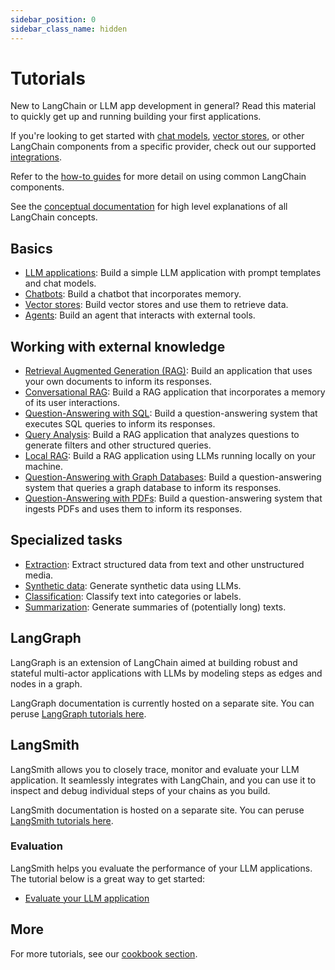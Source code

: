 ```yaml
---
sidebar_position: 0
sidebar_class_name: hidden
---
```

# Tutorials

New to LangChain or LLM app development in general? Read this material to quickly get up and running building your first applications.

If you're looking to get started with [chat models](/docs/integrations/chat/), [vector stores](/docs/integrations/vectorstores/),
or other LangChain components from a specific provider, check out our supported [integrations](/docs/integrations/providers/).

Refer to the [how-to guides](/docs/how_to) for more detail on using common LangChain components.

See the [conceptual documentation](/docs/concepts) for high level explanations of all LangChain concepts.

## Basics
- [LLM applications](/docs/tutorials/llm_chain): Build a simple LLM application with prompt templates and chat models.
- [Chatbots](/docs/tutorials/chatbot): Build a chatbot that incorporates memory.
- [Vector stores](/docs/tutorials/retrievers): Build vector stores and use them to retrieve data.
- [Agents](/docs/tutorials/agents): Build an agent that interacts with external tools.

## Working with external knowledge
- [Retrieval Augmented Generation (RAG)](/docs/tutorials/rag): Build an application that uses your own documents to inform its responses.
- [Conversational RAG](/docs/tutorials/qa_chat_history): Build a RAG application that incorporates a memory of its user interactions.
- [Question-Answering with SQL](/docs/tutorials/sql_qa): Build a question-answering system that executes SQL queries to inform its responses.
- [Query Analysis](/docs/tutorials/query_analysis): Build a RAG application that analyzes questions to generate filters and other structured queries.
- [Local RAG](/docs/tutorials/local_rag): Build a RAG application using LLMs running locally on your machine.
- [Question-Answering with Graph Databases](/docs/tutorials/graph): Build a question-answering system that queries a graph database to inform its responses.
- [Question-Answering with PDFs](/docs/tutorials/pdf_qa/): Build a question-answering system that ingests PDFs and uses them to inform its responses.

## Specialized tasks
- [Extraction](/docs/tutorials/extraction): Extract structured data from text and other unstructured media.
- [Synthetic data](/docs/tutorials/data_generation): Generate synthetic data using LLMs.
- [Classification](/docs/tutorials/classification): Classify text into categories or labels.
- [Summarization](/docs/tutorials/summarization): Generate summaries of (potentially long) texts.

## LangGraph

LangGraph is an extension of LangChain aimed at
building robust and stateful multi-actor applications with LLMs by modeling steps as edges and nodes in a graph.

LangGraph documentation is currently hosted on a separate site.
You can peruse [LangGraph tutorials here](https://langchain-ai.github.io/langgraph/tutorials/).

## LangSmith

LangSmith allows you to closely trace, monitor and evaluate your LLM application.
It seamlessly integrates with LangChain, and you can use it to inspect and debug individual steps of your chains as you build.

LangSmith documentation is hosted on a separate site.
You can peruse [LangSmith tutorials here](https://docs.smith.langchain.com/tutorials/).

### Evaluation

LangSmith helps you evaluate the performance of your LLM applications. The tutorial below is a great way to get started:

- [Evaluate your LLM application](https://docs.smith.langchain.com/tutorials/Developers/evaluation)

## More

For more tutorials, see our [cookbook section](https://github.com/langchain-ai/langchain/tree/master/cookbook).
